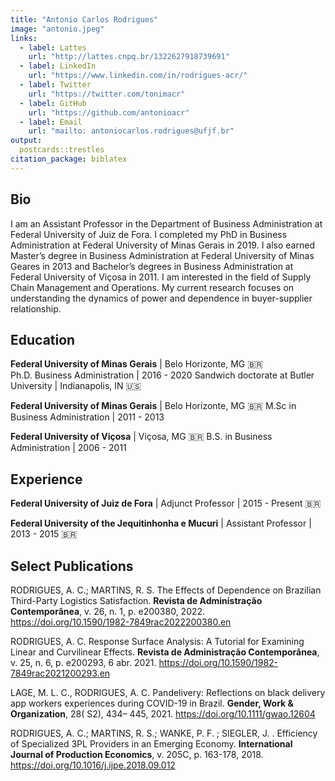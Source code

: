 ```yaml
---
title: "Antonio Carlos Rodrigues"
image: "antonio.jpeg"
links:
  - label: Lattes
    url: "http://lattes.cnpq.br/1322627918739691"
  - label: LinkedIn
    url: "https://www.linkedin.com/in/rodrigues-acr/"
  - label: Twitter
    url: "https://twitter.com/tonimacr"
  - label: GitHub
    url: "https://github.com/antonioacr"
  - label: Email
    url: "mailto: antoniocarlos.rodrigues@ufjf.br"
output:
  postcards::trestles
citation_package: biblatex
---
```

 
## Bio

I am an Assistant Professor in the Department of Business Administration at Federal University of Juiz de Fora. I completed my PhD in Business Administration at Federal University of Minas Gerais in 2019. I also earned Master’s degree in Business Administration at Federal University of Minas Geares in 2013 and Bachelor’s degrees in Business Administration at Federal University of Viçosa in 2011. I am interested in the field of Supply Chain Management and Operations. My current research focuses on understanding the dynamics of power and dependence in buyer-supplier relationship.


## Education

**Federal University of Minas Gerais** | Belo Horizonte, MG 🇧🇷
Ph.D. Business Administration | 2016 - 2020 
Sandwich doctorate at Butler University | Indianapolis, IN 🇺🇸

**Federal University of Minas Gerais** | Belo Horizonte, MG 🇧🇷
M.Sc in Business Administration | 2011 - 2013

**Federal University of Viçosa** | Viçosa, MG 🇧🇷
B.S. in Business Administration | 2006 - 2011


## Experience

**Federal University of Juiz de Fora** | Adjunct Professor | 2015 - Present 🇧🇷

**Federal University of the Jequitinhonha e Mucuri** | Assistant Professor | 2013 - 2015 🇧🇷


## Select Publications

RODRIGUES, A. C.; MARTINS, R. S. The Effects of Dependence on Brazilian Third-Party Logistics Satisfaction. **Revista de Administração Contemporânea**, v. 26, n. 1, p. e200380, 2022. <https://doi.org/10.1590/1982-7849rac2022200380.en>

RODRIGUES, A. C. Response Surface Analysis: A Tutorial for Examining Linear and Curvilinear Effects. **Revista de Administração Contemporânea**, v. 25, n. 6, p. e200293, 6 abr. 2021. <https://doi.org/10.1590/1982-7849rac2021200293.en>
 
LAGE, M. L. C., RODRIGUES, A. C. Pandelivery: Reflections on black delivery app workers experiences during COVID-19 in Brazil. **Gender, Work & Organization**, 28( S2), 434– 445, 2021. <https://doi.org/10.1111/gwao.12604>

RODRIGUES, A. C.; MARTINS, R. S.; WANKE, P. F. ; SIEGLER, J. . Efficiency of Specialized 3PL Providers in an Emerging Economy. **International Journal of Production Economics**, v. 205C, p. 163-178, 2018. <https://doi.org/10.1016/j.ijpe.2018.09.012>
